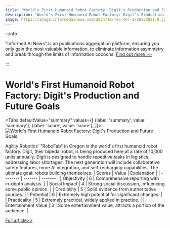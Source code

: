 ```yaml
---
title: "World's First Humanoid Robot Factory: Digit's Production and Future Goals"
description: "World's First Humanoid Robot Factory: Digit's Production and Future Goals"
image: https://image.informedainews.com/2024/10/Tec-V6r-1728562821-0.jpg
---
```



:::info

"Informed AI News" is an publications aggregation platform, ensuring you only gain the most valuable information, to eliminate information asymmetry and break through the limits of information cocoons.  [Find out more >>](/)

:::

# World's First Humanoid Robot Factory: Digit's Production and Future Goals


<Tabs
	defaultValue="summary"
	values={[
	{label: 'summary', value: 'summary'},
	{label: 'score', value: 'score'},
]}>
<TabItem value="summary">
<img
  src="https://image.informedainews.com/2024/10/Tec-V6r-1728562821-0.jpg"
  alt="World's First Humanoid Robot Factory: Digit's Production and Future Goals"
/>



Agility Robotics' "RoboFab" in Oregon is the world's first humanoid robot factory. Digit, their bipedal robot, is being produced here at a rate of 10,000 units annually. Digit is designed to handle repetitive tasks in logistics, addressing labor shortages. The next generation will include collaborative safety features, more AI integration, and self-recharging capabilities. The ultimate goal: robots building themselves.
</TabItem>
<TabItem value="score">
	| Scores     | Value   | Explanation |
	| -------- | ------- | ------- |
	| Objectivity  | 6    | Comprehensive reporting with in-depth analysis.    |
	| Social Impact | 4     | Strong social discussion, influencing some public opinion.    |
	| Credibility    | 5    | Solid evidence from authoritative sources.    |
	| Potential    | 6    | Extremely high potential for significant changes.    |
	| Practicality    | 5    | Extremely practical, widely applied in practice.    |
	| Entertainment Value    | 3    | Some entertainment value, attracts a portion of the audience.    |
</TabItem>
</Tabs>

[Full article>>](https://www.cnbc.com/video/2024/10/09/inside-agility-robotics-humanoid-robot-robofab-facility.html)

